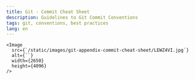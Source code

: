 ```yaml
---
title: Git - Commit Cheat Sheet
description: Guidelines to Git Commit Conventions
tags: git, conventions, best practices
lang: en
---
```


    <Image
      src={`/static/images/git-appendix-commit-cheat-sheet/LEWZ4VI.jpg`}
      alt={``}
      width={2650}
      height={4096}
    />
